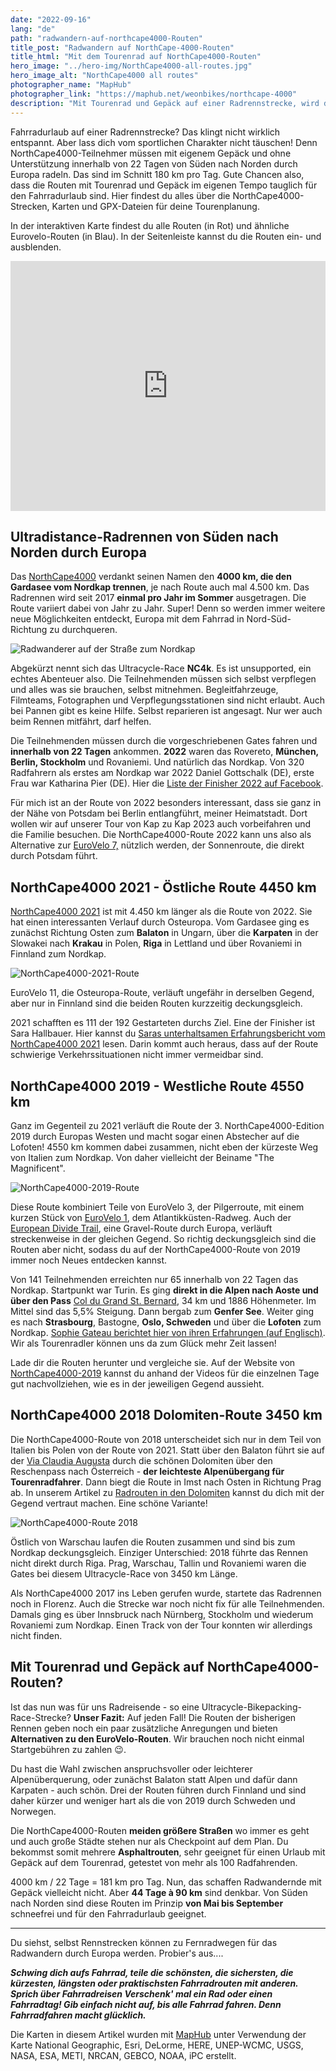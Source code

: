```yaml
---
date: "2022-09-16"
lang: "de"
path: "radwandern-auf-northcape4000-Routen"
title_post: "Radwandern auf NorthCape-4000-Routen"
title_html: "Mit dem Tourenrad auf NorthCape4000-Routen"
hero_image: "../hero-img/NorthCape4000-all-routes.jpg"
hero_image_alt: "NorthCape4000 all routes"
photographer_name: "MapHub"
photographer_link: "https://maphub.net/weonbikes/northcape-4000"
description: "Mit Tourenrad und Gepäck auf einer Radrennstrecke, wird das ein schöner Fahrradurlaub? Das NorthCape4000-Rennen von Italien zum Nordkap durch Europa folgt jedes Jahr einer anderen Route. Vor- und Nachteile, Karten und GPX-Dateien zum Herunterladen"
---
```



Fahrradurlaub auf einer Radrennstrecke? Das klingt nicht wirklich entspannt. Aber lass dich vom sportlichen Charakter nicht täuschen! Denn NorthCape4000-Teilnehmer müssen mit eigenem Gepäck und ohne Unterstützung innerhalb von 22 Tagen von Süden nach Norden durch Europa radeln. Das sind im Schnitt 180 km pro Tag. Gute Chancen also, dass die Routen mit Tourenrad und Gepäck im eigenen Tempo tauglich für den Fahrradurlaub sind. Hier findest du alles über die NorthCape4000-Strecken, Karten und GPX-Dateien für deine Tourenplanung.

In der interaktiven Karte findest du alle Routen (in Rot) und ähnliche Eurovelo-Routen (in Blau). In der Seitenleiste kannst du die Routen ein- und ausblenden.

<iframe
  src="https://maphub.net/embed_h/2YYE4xlbM5vS0SRJ?panel=1&panel_closed=1"
  title="Interaktive Karte NorthCape4000-Routen"
  width="100%"
  height="400"
  frameborder="0"
></iframe>

<SevenRoutesDownload
  link="https://drive.google.com/drive/folders/1X8uua9rri37oRTMv0FSvE3Gknzihh1Nc?usp=sharing"
  text="GPX/KML-Routen NorthCape4000 herunterladen"
/>

## Ultradistance-Radrennen von Süden nach Norden durch Europa

Das [NorthCape4000](https://www.northcape4000.com/) verdankt seinen Namen den **4000 km, die den Gardasee vom Nordkap trennen**, je nach Route auch mal 4.500 km. Das Radrennen wird seit 2017 **einmal pro Jahr im Sommer** ausgetragen. Die Route variiert dabei von Jahr zu Jahr. Super! Denn so werden immer weitere neue Möglichkeiten entdeckt, Europa mit dem Fahrrad in Nord-Süd-Richtung zu durchqueren.

![Radwanderer auf der Straße zum Nordkap](../img/Cyclist-road-to-NorthCape.jpg)

Abgekürzt nennt sich das Ultracycle-Race **NC4k**. Es ist unsupported, ein echtes Abenteuer also. Die Teilnehmenden müssen sich selbst verpflegen und alles was sie brauchen, selbst mitnehmen. Begleitfahrzeuge, Filmteams, Fotographen und Verpflegungsstationen sind nicht erlaubt. Auch bei Pannen gibt es keine Hilfe. Selbst reparieren ist angesagt. Nur wer auch beim Rennen mitfährt, darf helfen.

Die Teilnehmenden müssen durch die vorgeschriebenen Gates fahren und **innerhalb von 22 Tagen** ankommen. **2022** waren das Rovereto, **München, Berlin, Stockholm** und Rovaniemi. Und natürlich das Nordkap. Von 320 Radfahrern als erstes am Nordkap war 2022 Daniel Gottschalk (DE), erste Frau war Katharina Pier (DE). Hier die [Liste der Finisher 2022 auf Facebook](https://www.facebook.com/NorthCape4000).

Für mich ist an der Route von 2022 besonders interessant, dass sie ganz in der Nähe von Potsdam bei Berlin entlangführt, meiner Heimatstadt. Dort wollen wir auf unserer Tour von Kap zu Kap 2023 auch vorbeifahren und die Familie besuchen. Die NorthCape4000-Route 2022 kann uns also als Alternative zur [EuroVelo 7,](https://weonbikes.com/blog/7-radwanderwege-in-europa-nord-sued/) nützlich werden, der Sonnenroute, die direkt durch Potsdam führt.

<SevenRoutesDownload
  link="https://drive.google.com/drive/folders/1X8uua9rri37oRTMv0FSvE3Gknzihh1Nc?usp=sharing"
  text="GPX/KML-Routen NorthCape4000 herunterladen"
/>

## NorthCape4000 2021 - Östliche Route 4450 km

[NorthCape4000 2021](https://www.northcape4000.com/northcape4000-2021) ist mit 4.450 km länger als die Route von 2022. Sie hat einen interessanten Verlauf durch Osteuropa. Vom Gardasee ging es zunächst Richtung Osten zum **Balaton** in Ungarn, über die **Karpaten** in der Slowakei nach **Krakau** in Polen, **Riga** in Lettland und über Rovaniemi in Finnland zum Nordkap.

![NorthCape4000-2021-Route](../img/NorthCape4000-2021-route.jpg)

EuroVelo 11, die Osteuropa-Route, verläuft ungefähr in derselben Gegend, aber nur in Finnland sind die beiden Routen kurzzeitig deckungsgleich.

2021 schafften es 111 der 192 Gestarteten durchs Ziel. Eine der Finisher ist Sara Hallbauer. Hier kannst du [Saras unterhaltsamen Erfahrungsbericht vom NorthCape4000 2021](https://www.bikepackers.de/northcape-4000/) lesen. Darin kommt auch heraus, dass auf der Route schwierige Verkehrssituationen nicht immer vermeidbar sind.

<SevenRoutesDownload
  link="https://drive.google.com/drive/folders/1X8uua9rri37oRTMv0FSvE3Gknzihh1Nc?usp=sharing"
  text="GPX/KML-Routen NorthCape4000 herunterladen"
/>

## NorthCape4000 2019 - Westliche Route 4550 km

Ganz im Gegenteil zu 2021 verläuft die Route der 3. NorthCape4000-Edition 2019 durch Europas Westen und macht sogar einen Abstecher auf die Lofoten! 4550 km kommen dabei zusammen, nicht eben der kürzeste Weg von Italien zum Nordkap. Von daher vielleicht der Beiname "The Magnificent".

![NorthCape4000-2019-Route](../img/NorthCape4000-2019-route.jpg)

Diese Route kombiniert Teile von EuroVelo 3, der Pilgerroute, mit einem kurzen Stück von [EuroVelo 1](https://weonbikes.com/blog/7-radwanderwege-in-europa-nord-sued/#1-atlantikk%C3%BCsten-radweg-11000-km-eurovelo-1), dem Atlantikküsten-Radweg. Auch der [European Divide Trail](https://europeandividetrail.com/), eine Gravel-Route durch Europa, verläuft streckenweise in der gleichen Gegend. So richtig deckungsgleich sind die Routen aber nicht, sodass du auf der NorthCape4000-Route von 2019 immer noch Neues entdecken kannst.

Von 141 Teilnehmenden erreichten nur 65 innerhalb von 22 Tagen das Nordkap. Startpunkt war Turin. Es ging **direkt in die Alpen nach Aoste und über den Pass** [Col du Grand St. Bernard](https://www.quaeldich.de/paesse/col-du-grand-st-bernard/), 34 km und 1886 Höhenmeter. Im Mittel sind das 5,5% Steigung. Dann bergab zum **Genfer See**. Weiter ging es nach **Strasbourg**, Bastogne, **Oslo, Schweden** und über die **Lofoten** zum Nordkap. [Sophie Gateau berichtet hier von ihren Erfahrungen (auf Englisch)](https://bikepacking.com/plog/northcape-4000/). Wir als Tourenradler können uns da zum Glück mehr Zeit lassen!

Lade dir die Routen herunter und vergleiche sie. Auf der Website von [NorthCape4000-2019](https://www.northcape4000.com/northcape4000-2019/) kannst du anhand der Videos für die einzelnen Tage gut nachvollziehen, wie es in der jeweiligen Gegend aussieht.

<SevenRoutesDownload
  link="https://drive.google.com/drive/folders/1X8uua9rri37oRTMv0FSvE3Gknzihh1Nc?usp=sharing"
  text="GPX/KML-Routen NorthCape4000 herunterladen"
/>

## NorthCape4000 2018 Dolomiten-Route 3450 km

Die NorthCape4000-Route von 2018 unterscheidet sich nur in dem Teil von Italien bis Polen von der Route von 2021. Statt über den Balaton führt sie auf der [Via Claudia Augusta](https://www.viaclaudia.org/radtour/rad-route-via-claudia-augusta) durch die schönen Dolomiten über den Reschenpass nach Österreich - **der leichteste Alpenübergang für Tourenradfahrer**. Dann biegt die Route in Imst nach Osten in Richtung Prag ab. In unserem Artikel zu [Radrouten in den Dolomiten](https://weonbikes.com/blog/dolomiten-radrouten/) kannst du dich mit der Gegend vertraut machen. Eine schöne Variante!

![NorthCape4000-Route 2018](../img/NorthCape4000-2018-route.jpg)

Östlich von Warschau laufen die Routen zusammen und sind bis zum Nordkap deckungsgleich. Einziger Unterschied: 2018 führte das Rennen nicht direkt durch Riga. Prag, Warschau, Tallin und Rovaniemi waren die Gates bei diesem Ultracycle-Race von 3450 km Länge.

Als NorthCape4000 2017 ins Leben gerufen wurde, startete das Radrennen noch in Florenz. Auch die Strecke war noch nicht fix für alle Teilnehmenden. Damals ging es über Innsbruck nach Nürnberg, Stockholm und wiederum Rovaniemi zum Nordkap. Einen Track von der Tour konnten wir allerdings nicht finden.

## Mit Tourenrad und Gepäck auf NorthCape4000-Routen?

Ist das nun was für uns Radreisende - so eine Ultracycle-Bikepacking-Race-Strecke? **Unser Fazit:** Auf jeden Fall! Die Routen der bisherigen Rennen geben noch ein paar zusätzliche Anregungen und bieten **Alternativen zu den EuroVelo-Routen**. Wir brauchen noch nicht einmal Startgebühren zu zahlen 😉.

Du hast die Wahl zwischen anspruchsvoller oder leichterer Alpenüberquerung, oder zunächst Balaton statt Alpen und dafür dann Karpaten - auch schön. Drei der Routen führen durch Finnland und sind daher kürzer und weniger hart als die von 2019 durch Schweden und Norwegen.

Die NorthCape4000-Routen **meiden größere Straßen** wo immer es geht und auch große Städte stehen nur als Checkpoint auf dem Plan. Du bekommst somit mehrere **Asphaltrouten**, sehr geeignet für einen Urlaub mit Gepäck auf dem Tourenrad, getestet von mehr als 100 Radfahrenden.

4000 km / 22 Tage = 181 km pro Tag. Nun, das schaffen Radwandernde mit Gepäck vielleicht nicht. Aber **44 Tage à 90 km** sind denkbar. Von Süden nach Norden sind diese Routen im Prinzip **von Mai bis September** schneefrei und für den Fahrradurlaub geeignet.

---

Du siehst, selbst Rennstrecken können zu Fernradwegen für das Radwandern durch Europa werden. Probier's aus....

**_Schwing dich aufs Fahrrad, teile die schönsten, die sichersten, die kürzesten, längsten oder praktischsten Fahrradrouten mit anderen. Sprich über Fahrradreisen Verschenk' mal ein Rad oder einen Fahrradtag! Gib einfach nicht auf, bis alle Fahrrad fahren. Denn Fahrradfahren macht glücklich._**

<SevenRoutesDownload
  link="https://drive.google.com/drive/folders/1X8uua9rri37oRTMv0FSvE3Gknzihh1Nc?usp=sharing"
  text="GPX/KML-Routen NorthCape4000 herunterladen"
/>

Die Karten in diesem Artikel wurden mit [MapHub](https://maphub.net) unter Verwendung der Karte National Geographic, Esri, DeLorme, HERE, UNEP-WCMC, USGS, NASA, ESA, METI, NRCAN, GEBCO, NOAA, iPC erstellt.
